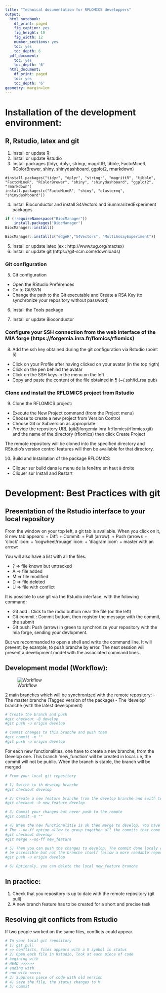 ```yaml
---
title: "Technical documentation for RFLOMICS developpers"
output:
  html_notebook:
    df_print: paged
    fig_caption: yes
    fig_height: 10
    fig_width: 12
    number_sections: yes
    toc: yes
    toc_depth: 6
  pdf_document:
    toc: yes
    toc_depth: '6'
  html_document:
    df_print: paged
    toc: yes
    toc_depth: '6'
geometry: margin=1cm
---
```



# Installation of the development environment:


## R, Rstudio, latex and git 

1. Install or update R
2. Install or update Rstudio
3. Install packages (tidyr, dplyr, stringr, magrittR, tibble, FactoMineR, RColorBrewer, shiny, shinydashboard, ggplot2, rmarkdown)
```rinstall1
#install.packages("tidyr", "dplyr", "stringr", "magrittR", "tibble", "FactoMineR", "RColorBrewer", "shiny", "shinydashboard", "ggplot2", "rmarkdown")
install.packages(c("FactoMineR", "shiny", "clustermq", "shinydashboard"))

```

4. Install Bioconductor and install S4Vectors and SummarizedExperiment packages
```r
if (!requireNamespace("BiocManager"))
    install.packages("BiocManager")
BiocManager::install()

BiocManager::install(c("edgeR","S4Vectors", "MultiAssayExperiment"))
```
5. Install or update latex (ex : http://www.tug.org/mactex)
6. Install or update git (https://git-scm.com/downloads)


### Git configuration

5. Git configuration
  +	Open the RStudio Preferences
  +	Go to Git/SVN
  + Change the path to the Git executable and Create a RSA Key (to synchronize your 
  repository without password)

6. Install the Tools package

7. Install or update Bioconductor

### Configure your SSH connection from the web interface of the MIA forge (https://forgemia.inra.fr/flomics/rflomics)

8.	Add the ssh key obtained during the git configuration via Rstudio (point 5)

  +	Click on your Profile after having clicked on your avatar (in the top rigth)
  +	Click on the pen behind the avatar
  +	Click on the SSH keys in the menu on the left
  + Copy and paste the content of the file obtained in 5 (~/.ssh/id_rsa.pub)

### Clone and install the RFLOMICS project from Rstudio 

9.	Clone the RFLOMICS project:
  +	Execute the New Project command (from the Project menu)
  +	Choose to create a new project from Version Control
  + Choose Git or Subversion as appropriate
  + Provide the repository URL (git@forgemia.inra.fr:flomics/rflomics.git) 
  and the name of the directory (rflomics) then click Create Project 

The remote repository will be cloned into the specified directory and RStudio's version control 
features will then be available for that directory.

10.	Build and Installation of the package RFLOMICS
  +	Cliquer sur build dans le menu de la fenêtre en haut à droite
  +	Cliquer sur Install and Restart

# Development: Best Practices with git     

## Presentation of the Rstudio interface to your local repository

From the window on your top left, a git tab is available. When you click on it,
8 new tab appears:
  + Diff:
  + Commit:
  + Pull (arrow):
  + Push (arrow):
  + 'clock' icon:
  + 'cogwheel/rouage' icon:
  + 'diagram icon':
  +  master with an arrow:

You will also have a list with all the files.

  + ? => file known but untracked
  + A => file added
  + M => file modified
  + D => file deleted
  + U => file with conflict
  
It is possible to use git via the Rstudio interface, with the folowing command:

  +	Git add : Click to the radio buttom near the file (on the left)
  +	Git commit : Commit buttom, then register the message with the commit, the submit
  + Git push: Push (arrow) in green to synchronize your repository with the mia forge, sending
  your devlopment.

But we recommanded to open a shell and write the command line. It will prevent, by example,
to push branche by error.
The next session will present a development model with the associated command lines. 
  
## Development model (Workflow):

![Workflow](Git_Workflow.png)

2 main branches which will be synchronized with the remote repository:
- The master branche (Tagged version of the package)
- The 'develop' branche (with the latest development)

```bash
# Create the branch and push 
#git checkout -B develop
#git push -u origin develop

# Commit changes to this branche and push them
#git commit -m "" 
#git push -u origin develop

```


For each new functionalities, one have to create a new branche, from the Develop one.
This branch 'new_function' will be created in local. i.e, the commit will not be public.
When the branch is stable, the branch will be merged  

```bash

# From your local git repository

# 1) Switch to th develop branche
#git checkout develop

# 2) Create a new feature branche from the develop branche and swith to it
#git checkout -b new_feature develop

# 3) Commit your changes but never push to the remote
#git commit -m "" 

# 4) When the new functionalitie is ok then merge to develop. You have to switch to develop then merge.
# The --no-ff option allow to group together all the commits that come from the new_feature branch 
#git checkout develop
#git merge --no-ff new_feature

# 5) Then you can push the changes to develop. The commit done localy on the new_feature branche will
# be accessible but not the branche itself (allow a more readable repository).  
#git push -u origin develop

# 6) Optionaly, you can delete the local new_feature branche
```


## In practice:

1. Check that you repository is up to date with the remote repository (git pull)
2. A new branch feature has to be created for a short and precise task


## Resolving git conflicts from Rstudio

If two people worked on the same files, conflicts could appear.

```bash
# In your local git repository
# 1) git pull 
# => conflicts, files appears with a U symbol in status 
# 2) Open each file in Rstudio, look at each piece of code
# begining with 
# HEAD >>>>>> 
# ending with
# end with <<<<< 
# 3) Suppress piece of code with old version
# 4) Save the file, the status changes to M 
# 5) commit 
```

